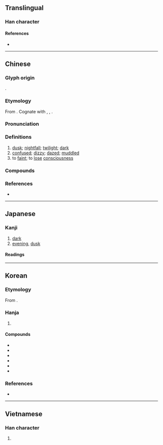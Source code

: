 {{see|𠯑|昬}}
{{character info}}

==Translingual==

===Han character===
{{Han char|rn=72|rad=日|as=04|sn=8|four=72604|canj=HPA|ids=⿱氏日}}

====References====
* {{Han ref|kx=0491.140|dkj=13806|dj=0854.010|hdz=21492.030|uh=660F|ud=26127|bh=A9FC|bd=43516}}

----

==Chinese==
{{zh-forms|alt=昬}}

===Glyph origin===
{{Han etym}}
{{Han compound|氏|日|t1=|t2=sun|ls=ic}}.

===Etymology===
From {{inh|zh|sit-pro|*s-mun||dark}}. Cognate with {{och-l|悶|bored; depressed}}, {{cog|bo|མུན་པ||darkness}}, {{cog|my|မှုန်||dim; gloomy}}.

===Pronunciation===
{{zh-pron
|m=hūn
|m-s=hun1
|c=fan1
|c-t=
|g=
|h=pfs=fûn;gd=fun1
|j=
|mb=
|md=
|mn=hun/qz,tw,xm:hng/zz:huiⁿ
|mn_note=hun - literary; hng/huiⁿ - vernacular
|mn-t=hung1/hng1/hên1
|mn-t_note=hung1 - literary; hng1/hên1 - vernacular
|w=1hun
|x=
|mc=y
|oc=y
|ma=Zh-hun.ogg
|cat=n,a,v
}}

===Definitions===
{{zh-hanzi}}

# [[dusk]]; [[nightfall]]; [[twilight]]; [[dark]]
# [[confused]]; [[dizzy]]; [[dazed]]; [[muddled]]
# to [[faint]]; to [[lose]] [[consciousness]]

===Compounds===
{{zh-der|黃昏|慾令智昏|悶昏昏|人約黃昏|天昏地暗|天昏地黑|大昏|天昏地慘|合昏|定昏|夭昏|利令智昏|嚇昏|兩目昏花|昏鏡重磨|昏天黑地|昏曉|發昏|昏昏欲睡|昏頭昏腦|昏頭|昏鈔|昏鏡重明|晨昏顛倒|昏主|昏倒|昏定晨省|昏聵|昏黃|昏昕|昏鄧鄧|昏頭轉向|昏眩|昏君|昏盆打醬|昏睡病|昏頭暈腦|昏椓|昏瞀|昏亂|昏花|昏星|神昏意亂|昏庸|昏沉|昏昏|昏瞶|昏黯黲|昏邁|昏昧|昏昏沉沉|昏迷|昏昃|昏暗|昏困|昏慘慘|昏睡|昏眊|晨昏定省|昏迷不醒|氛昏|昏黑|昏逆|晨昏|昏頭搭腦|昏暝|昏明|昏撒|昏天暗地|昏厥|昏暴|昏憊|昏第|頭昏目眩|老眼昏花|頭昏眼暗|黃昏時分|耳目昏眩|童昏|頭昏腦悶|頭昏|頭暈眼昏|頭昏腦脹|頭昏眼暈|頭昏眼花|昏華|昨昏:cha-hng}}

===References===
* {{R:yue:Hanzi}}

{{zh-cat|Intermediate}}

----

==Japanese==

===Kanji===
{{ja-kanji|grade=|rs=日04}}

# [[dark]]
# [[evening]], [[dusk]]

====Readings====
{{ja-readings
|goon=こん
|kanon=こん
|kun=くら-い, たそがれ
}}

----

==Korean==

===Etymology===
From {{der|ko|ltc|-}} {{ltc-l|昏|id=1}}. {{hanja-hunmong|혼|hwon|天文#상01B}}

===Hanja===
{{ko-hanja-search}}
{{ko-hanja|어둡다|어두울|혼}}

# {{hanja form of|혼|[[dark]]; [[dusk]]}}

====Compounds====
{{der-top3|Compounds}}
* {{ko-l|혼란|昏亂}}
* {{ko-l|혼미|昏迷}}
* {{ko-l|황혼|黃昏}}
* {{ko-l|몽혼|朦昏}}
* {{ko-l|혼수|昏睡}}
* {{ko-l|혼수상태|昏睡狀態}}
{{der-bottom}}

===References===
* {{R:hanjadoc|4564}}

----

==Vietnamese==

===Han character===
{{vi-readings|reading=hôn, hon|rs=日04}}

# {{rfdef|vi|sort=日04}}